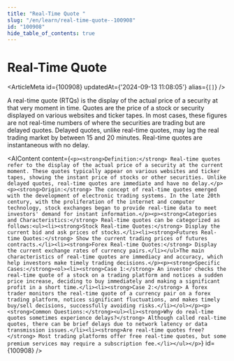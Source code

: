 ```yaml
---
title: "Real-Time Quote "
slug: "/en/learn/real-time-quote--100908"
id: "100908"
hide_table_of_contents: true
---
```



# Real-Time Quote 

<ArticleMeta id={100908} updatedAt={'2024-09-13 11:08:05'} alias={`[]`} />
<div className='border-solid border-b border-t-0 my-4 border-[var(--ifm-color-gray-300)]' />

A real-time quote (RTQs) is the display of the actual price of a security at that very moment in time. Quotes are the price of a stock or security displayed on various websites and ticker tapes. In most cases, these figures are not real-time numbers of where the securities are trading but are delayed quotes. Delayed quotes, unlike real-time quotes, may lag the real trading market by between 15 and 20 minutes. Real-time quotes are instantaneous with no delay.

<AIContent content={`<p><strong>Definition:</strong> Real-time quotes refer to the display of the actual price of a security at the current moment. These quotes typically appear on various websites and ticker tapes, showing the instant price of stocks or other securities. Unlike delayed quotes, real-time quotes are immediate and have no delay.</p><p><strong>Origin:</strong> The concept of real-time quotes emerged with the development of electronic trading systems. In the late 20th century, with the proliferation of the internet and computer technology, stock exchanges began to provide real-time data to meet investors' demand for instant information.</p><p><strong>Categories and Characteristics:</strong> Real-time quotes can be categorized as follows:<ul><li><strong>Stock Real-time Quotes:</strong> Display the current bid and ask prices of stocks.</li><li><strong>Futures Real-time Quotes:</strong> Show the current trading prices of futures contracts.</li><li><strong>Forex Real-time Quotes:</strong> Display the current exchange rates of currency pairs.</li></ul>The main characteristics of real-time quotes are immediacy and accuracy, which help investors make timely trading decisions.</p><p><strong>Specific Cases:</strong><ol><li><strong>Case 1:</strong> An investor checks the real-time quote of a stock on a trading platform and notices a sudden price increase, deciding to buy immediately and making a significant profit in a short time.</li><li><strong>Case 2:</strong> A forex trader monitors the real-time quote of a currency pair on a forex trading platform, notices significant fluctuations, and makes timely buy/sell decisions, successfully avoiding risks.</li></ol></p><p><strong>Common Questions:</strong><ul><li><strong>Why do real-time quotes sometimes experience delays?</strong> Although called real-time quotes, there can be brief delays due to network latency or data transmission issues.</li><li><strong>Are real-time quotes free?</strong> Most trading platforms offer free real-time quotes, but some premium services may require a subscription fee.</li></ul></p>`} id={100908} />
